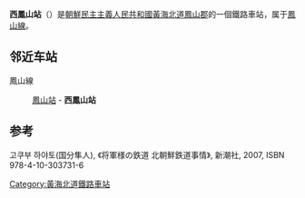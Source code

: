 {{Otheruses|subject=[[朝鮮|朝鮮]][[黃海北道|黃海北道]]的一座鐵路車站|other=[[臺灣|臺灣]][[高雄市|高雄市]]的捷運車站|鳳山西站}}
{{朝鮮半島車站資訊
|公司色 = blue
|文字色 = 
|站名 = 西鳳山站
|圖片 = 
|pxl = 
|圖片說明 =
|前一站 = [[鳳山站_(黃海北道)|鳳山]]
|前一站距離 = 2.5
|後一站距離 = 
|後一站 = 
|所屬路線 = [[鳳山線_(朝鮮)|鳳山線]]
|距離 = 2.5
|起點站 = [[鳳山站_(黃海北道)|鳳山]]
|諺文 = 서봉산역
|朝鮮漢字 = 西鳳山驛
|文觀部式 = Seopongsan-yeok
|馬-賴式 = Sŏbongsan-yŏk
|副站名 = 
|車站編號 = 
|停站路線數 = 
|所屬公司 = [[朝鮮民主主義人民共和國鐵道省|朝鮮民主主義人民共和國鐵道省]]
|所在地 =[[黃海北道|黃海北道]][[鳳山郡_(朝鮮)|鳳山郡]]
|車站構造 = 地面车站
|月台配置 = 
|啟用年月日 =
|廢站年月日 = 
|上下車人次 = 
|統計年度 = 
|轉車 = 
|備註 = 
|全寬備註 = 
}}

'''西鳳山站'''（{{lang-ko|서봉산역}}）是[[朝鮮民主主義人民共和國|朝鮮民主主義人民共和國]][[黃海北道|黃海北道]][[鳳山郡_(朝鮮)|鳳山郡]]的一個鐵路車站，属于[[鳳山線_(朝鮮)|鳳山線]]。

==邻近车站==
鳳山線
:[[鳳山站_(黃海北道)|鳳山站]] - '''西鳳山站'''
==参考==
고쿠부 하야토(国分隼人), 《将軍様の鉄道 北朝鮮鉄道事情》, 新潮社, 2007, ISBN 978-4-10-303731-6
{{朝鲜铁路小作品}}

{{鳳山線 (朝鮮)}}

[[Category:黃海北道鐵路車站|Category:黃海北道鐵路車站]]